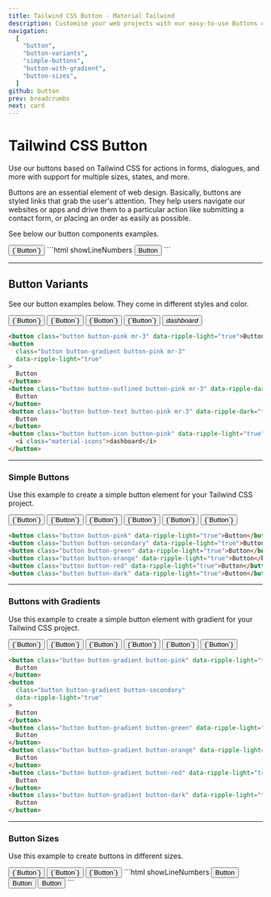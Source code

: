 ```yaml
---
title: Tailwind CSS Button - Material Tailwind
description: Customise your web projects with our easy-to-use Buttons component for Tailwind CSS using Material Design guidelines.
navigation:
  [
    "button",
    "button-variants",
    "simple-buttons",
    "button-with-gradient",
    "button-sizes",
  ]
github: button
prev: breadcrumbs
next: card
---
```


# Tailwind CSS Button

Use our buttons based on Tailwind CSS for actions in forms, dialogues, and more with support for multiple sizes, states, and more.

Buttons are an essential element of web design. Basically, buttons are styled links that grab the user's attention. They help users navigate our websites or apps and drive them to a particular action like submitting a contact form, or placing an order as easily as possible.

See below our button components examples.

<ComponentDemo id="button">
  <button className="button button-pink" data-ripple-light="true">
    {`Button`}
  </button>
</ComponentDemo>
```html showLineNumbers
<button class="button button-pink" data-ripple-light="true">
  Button
</button>
```

---

## Button Variants

See our button examples below. They come in different styles and color.

<ComponentDemo id="button-variants">
  <div className="flex items-center">
    <button className="button button-pink mr-3" data-ripple-light="true">
      {`Button`}
    </button>
    <button
      className="button button-gradient button-pink mr-3"
      data-ripple-light="true"
    >
      {`Button`}
    </button>
    <button
      className="button button-outlined button-pink mr-3"
      data-ripple-dark="true"
    >
      {`Button`}
    </button>
    <button
      className="button button-text button-pink mr-3"
      data-ripple-dark="true"
    >
      {`Button`}
    </button>
    <button className="button button-icon button-pink" data-ripple-light="true">
      <i className="material-icons">dashboard</i>
    </button>
  </div>
</ComponentDemo>

```html showLineNumbers
<button class="button button-pink mr-3" data-ripple-light="true">Button</button>
<button
  class="button button-gradient button-pink mr-3"
  data-ripple-light="true"
>
  Button
</button>
<button class="button button-outlined button-pink mr-3" data-ripple-dark="true">
  Button
</button>
<button class="button button-text button-pink mr-3" data-ripple-dark="true">
  Button
</button>
<button class="button button-icon button-pink" data-ripple-light="true">
  <i class="material-icons">dashboard</i>
</button>
```

---

### Simple Buttons

Use this example to create a simple button element for your Tailwind CSS project.

<ComponentDemo id="simple-buttons">
  <div className="flex">
    <button className="button button-pink mr-3" data-ripple-light="true">
      {`Button`}
    </button>
    <button className="button button-secondary mr-3" data-ripple-light="true">
      {`Button`}
    </button>
    <button className="button button-green mr-3" data-ripple-light="true">
      {`Button`}
    </button>
    <button className="button button-orange mr-3" data-ripple-light="true">
      {`Button`}
    </button>
    <button className="button button-red mr-3" data-ripple-light="true">
      {`Button`}
    </button>
    <button className="button button-dark mr-3" data-ripple-light="true">
      {`Button`}
    </button>
  </div>
</ComponentDemo>

```html showLineNumbers
<button class="button button-pink" data-ripple-light="true">Button</button>
<button class="button button-secondary" data-ripple-light="true">Button</button>
<button class="button button-green" data-ripple-light="true">Button</button>
<button class="button button-orange" data-ripple-light="true">Button</button>
<button class="button button-red" data-ripple-light="true">Button</button>
<button class="button button-dark" data-ripple-light="true">Button</button>
```

---

### Buttons with Gradients

Use this example to create a simple button element with gradient for your Tailwind CSS project.

<ComponentDemo id="buttons-with-gradient">
  <div className="flex">
    <button
      className="button button-gradient button-pink mr-3"
      data-ripple-light="true"
    >
      {`Button`}
    </button>
    <button
      className="button button-gradient button-secondary mr-3"
      data-ripple-light="true"
    >
      {`Button`}
    </button>
    <button
      className="button button-gradient button-green mr-3"
      data-ripple-light="true"
    >
      {`Button`}
    </button>
    <button
      className="button button-gradient button-orange mr-3"
      data-ripple-light="true"
    >
      {`Button`}
    </button>
    <button
      className="button button-gradient button-red mr-3"
      data-ripple-light="true"
    >
      {`Button`}
    </button>
    <button
      className="button button-gradient button-dark mr-3"
      data-ripple-light="true"
    >
      {`Button`}
    </button>
  </div>
</ComponentDemo>

```html showLineNumbers
<button class="button button-gradient button-pink" data-ripple-light="true">
  Button
</button>
<button
  class="button button-gradient button-secondary"
  data-ripple-light="true"
>
  Button
</button>
<button class="button button-gradient button-green" data-ripple-light="true">
  Button
</button>
<button class="button button-gradient button-orange" data-ripple-light="true">
  Button
</button>
<button class="button button-gradient button-red" data-ripple-light="true">
  Button
</button>
<button class="button button-gradient button-dark" data-ripple-light="true">
  Button
</button>
```

---

### Button Sizes

Use this example to create buttons in different sizes.

<ComponentDemo id="buttons-with-gradient">
  <button
    className="button button-gradient button-pink button-sm mb-3"
    data-ripple-light="true"
  >
    {`Button`}
  </button>
  <button
    className="button button-gradient button-pink mb-3"
    data-ripple-light="true"
  >
    {`Button`}
  </button>
  <button
    className="button button-gradient button-pink button-lg mb-3"
    data-ripple-light="true"
  >
    {`Button`}
  </button>
</ComponentDemo>
```html showLineNumbers
<button
  class="button button-gradient button-pink button-sm mb-3"
  data-ripple-light="true"
>
  Button
</button>
<button
  class="button button-gradient button-pink mb-3"
  data-ripple-light="true"
>
  Button
</button>
<button
  class="button button-gradient button-pink button-lg mb-3"
  data-ripple-light="true"
>
  Button
</button>
```
